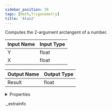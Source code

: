 ```yaml
---
sidebar_position: 39
tags: [Math,Trigonometry]
title: 'Atan2'
---
```


Computes the 2-argument arctangent of a number.



<IChip uuid="02d62908-550d-4f8b-8bc7-0960fb1b547f" />

| Input Name | Input Type |
|-----------|-----------|
| Y | float |
| X | float |

| Output Name | Output Type |
|-----------|-----------|
| Result | float |


<details>
  <summary>Properties</summary>
  <div>
    <div>
    <table>
      <thead>
        <tr>
          <th>Room availability:</th>
          <th>Available everywhere</th>
        </tr>
        <tr>
          <th>Is beta required?</th>
          <th>No</th>
        </tr>
        <tr>
          <th>Is this chip a trolling risk?</th>
          <th>No</th>
        </tr>
        <tr>
          <th>Is this chip a role assignment risk?</th>
          <th>No</th>
        </tr>
        <tr>
          <th>Chip UUID</th>
          <th>02d62908-550d-4f8b-8bc7-0960fb1b547f</th>
        </tr>
      </thead>
    </table>
    </div>
  </div>
</details>

._extrainfo